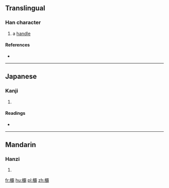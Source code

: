 ==Translingual==

===Han character===
{{Han char|rn=75|rad=木|as=21|sn=25|four=|canj=木一月月 (DMBB), X木一月月 (XDMBB)}}

# a [[handle]]

====References====
* {{Han ref|kx=0564.170|dkj=15971|dj=0953.210|hdz=21326.060|uh=6B1B|ud=27419}}

----

==Japanese==

===Kanji===
{{ja-kanji|grade=|rs=木21}}

# {{defn|lang=ja|sort=木21}}

====Readings====
* {{ja-readings|on=[[は]] (ha), [[へ]] (he)|kun=[[つか]] (tsuka)}}

----

==Mandarin==

===Hanzi===
{{cmn-hanzi|pin=[[bà]] ([[ba4]])|wg=pa<sup>4</sup>}}

# {{defn|lang=cmn|sort=木21}}

[[fr:欛]]
[[hu:欛]]
[[pl:欛]]
[[zh:欛]]